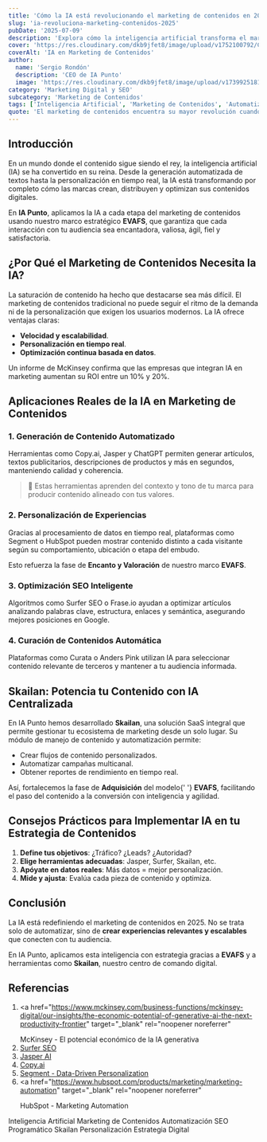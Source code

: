 ```yaml
---
title: 'Cómo la IA está revolucionando el marketing de contenidos en 2025'
slug: 'ia-revoluciona-marketing-contenidos-2025'
pubDate: '2025-07-09'
description: 'Explora cómo la inteligencia artificial transforma el marketing de contenidos en 2025: automatización, personalización y SEO programático para mejores resultados.'
cover: 'https://res.cloudinary.com/dkb9jfet8/image/upload/v1752100792/ChatGPT_Image_9_jul_2025_05_39_19_p.m._ownwne.png'
coverAlt: 'IA en Marketing de Contenidos'
author:
  name: 'Sergio Rondón'
  description: 'CEO de IA Punto'
  image: 'https://res.cloudinary.com/dkb9jfet8/image/upload/v1739925181/sergio_gdcaeh.png'
category: 'Marketing Digital y SEO'
subcategory: 'Marketing de Contenidos'
tags: ['Inteligencia Artificial', 'Marketing de Contenidos', 'Automatización', 'SEO Programático', 'Personalización', 'EVAFS']
quote: 'El marketing de contenidos encuentra su mayor revolución cuando la creatividad humana y la inteligencia artificial trabajan en armonía.'
---
```


<h2 id="introduccion">Introducción</h2>

En un mundo donde el contenido sigue siendo el rey, la inteligencia artificial (IA) se ha convertido en su reina. Desde la generación automatizada de textos hasta la personalización en tiempo real, la IA está transformando por completo cómo las marcas crean, distribuyen y optimizan sus contenidos digitales.

En <strong>IA Punto</strong>, aplicamos la IA a cada etapa del marketing de contenidos usando nuestro marco estratégico <strong>EVAFS</strong>, que garantiza que cada interacción con tu audiencia sea encantadora, valiosa, ágil, fiel y satisfactoria.

<h2 id="por-que-marketing-contenidos-necesita-ia">
  ¿Por Qué el Marketing de Contenidos Necesita la IA?
</h2>

La saturación de contenido ha hecho que destacarse sea más difícil. El marketing de contenidos tradicional no puede seguir el ritmo de la demanda ni de la personalización que exigen los usuarios modernos. La IA ofrece ventajas claras:

<ul>
  <li>
    <strong>Velocidad y escalabilidad</strong>.
  </li>
  <li>
    <strong>Personalización en tiempo real</strong>.
  </li>
  <li>
    <strong>Optimización continua basada en datos</strong>.
  </li>
</ul>

<p>
  Un informe de McKinsey confirma que las empresas que integran IA en marketing
  aumentan su ROI entre un 10% y 20%.
</p>

<h2 id="aplicaciones-reales-ia-marketing-contenidos">
  Aplicaciones Reales de la IA en Marketing de Contenidos
</h2>

<h3 id="generacion-contenido-automatizado">
  1. Generación de Contenido Automatizado
</h3>
<p>
  Herramientas como Copy.ai, Jasper y ChatGPT permiten generar artículos, textos
  publicitarios, descripciones de productos y más en segundos, manteniendo
  calidad y coherencia.
</p>

<blockquote>
  <p>
    🧠 Estas herramientas aprenden del contexto y tono de tu marca para producir
    contenido alineado con tus valores.
  </p>
</blockquote>

<h3 id="personalizacion-experiencias">2. Personalización de Experiencias</h3>
<p>
  Gracias al procesamiento de datos en tiempo real, plataformas como Segment o
  HubSpot pueden mostrar contenido distinto a cada visitante según su
  comportamiento, ubicación o etapa del embudo.
</p>

<p>
  Esto refuerza la fase de <strong>Encanto y Valoración</strong> de nuestro
  marco <strong>EVAFS</strong>.
</p>

<h3 id="optimizacion-seo-inteligente">3. Optimización SEO Inteligente</h3>
<p>
  Algoritmos como Surfer SEO o Frase.io ayudan a optimizar artículos analizando
  palabras clave, estructura, enlaces y semántica, asegurando mejores posiciones
  en Google.
</p>

<h3 id="curacion-contenidos-automatica">
  4. Curación de Contenidos Automática
</h3>
<p>
  Plataformas como Curata o Anders Pink utilizan IA para seleccionar contenido
  relevante de terceros y mantener a tu audiencia informada.
</p>

<h2 id="skailan-potencia-contenido-ia">
  Skailan: Potencia tu Contenido con IA Centralizada
</h2>

<p>
  En IA Punto hemos desarrollado <strong>Skailan</strong>, una solución SaaS
  integral que permite gestionar tu ecosistema de marketing desde un solo lugar.
  Su módulo de manejo de contenido y automatización permite:
</p>

<ul>
  <li>Crear flujos de contenido personalizados.</li>
  <li>Automatizar campañas multicanal.</li>
  <li>Obtener reportes de rendimiento en tiempo real.</li>
</ul>

<p>
  Así, fortalecemos la fase de <strong>Adquisición</strong> del modelo{' '}
  <strong>EVAFS</strong>, facilitando el paso del contenido a la conversión con
  inteligencia y agilidad.
</p>

<h2 id="consejos-practicos">
  Consejos Prácticos para Implementar IA en tu Estrategia de Contenidos
</h2>

<ol>
  <li>
    <strong>Define tus objetivos</strong>: ¿Tráfico? ¿Leads? ¿Autoridad?
  </li>
  <li>
    <strong>Elige herramientas adecuadas</strong>: Jasper, Surfer, Skailan, etc.
  </li>
  <li>
    <strong>Apóyate en datos reales</strong>: Más datos = mejor personalización.
  </li>
  <li>
    <strong>Mide y ajusta</strong>: Evalúa cada pieza de contenido y optimiza.
  </li>
</ol>

<h2 id="conclusion">Conclusión</h2>

La IA está redefiniendo el marketing de contenidos en 2025. No se trata solo de automatizar, sino de <strong>crear experiencias relevantes y escalables</strong> que conecten con tu audiencia.

En IA Punto, aplicamos esta inteligencia con estrategia gracias a <strong>EVAFS</strong> y a herramientas como <strong>Skailan</strong>, nuestro centro de comando digital.

<h2 id="referencias">Referencias</h2>

1. <a
     href="https://www.mckinsey.com/business-functions/mckinsey-digital/our-insights/the-economic-potential-of-generative-ai-the-next-productivity-frontier"
     target="_blank"
     rel="noopener noreferrer"
   >
     McKinsey - El potencial económico de la IA generativa
   </a>
2. <a href="https://surferseo.com/" target="_blank" rel="noopener noreferrer">
     Surfer SEO
   </a>
3. <a href="https://www.jasper.ai/" target="_blank" rel="noopener noreferrer">
     Jasper AI
   </a>
4. <a href="https://www.copy.ai/" target="_blank" rel="noopener noreferrer">
     Copy.ai
   </a>
5. <a href="https://segment.com/" target="_blank" rel="noopener noreferrer">
     Segment - Data-Driven Personalization
   </a>
6. <a
     href="https://www.hubspot.com/products/marketing/marketing-automation"
     target="_blank"
     rel="noopener noreferrer"
   >
     HubSpot - Marketing Automation
   </a>

<div class="flex flex-wrap gap-2 mt-8">
  <span class="inline-block px-3 py-1 bg-primary-100 text-primary-700 text-xs font-semibold rounded-full shadow-sm">
    Inteligencia Artificial
  </span>
  <span class="inline-block px-3 py-1 bg-primary-100 text-primary-700 text-xs font-semibold rounded-full shadow-sm">
    Marketing de Contenidos
  </span>
  <span class="inline-block px-3 py-1 bg-primary-100 text-primary-700 text-xs font-semibold rounded-full shadow-sm">
    Automatización
  </span>
  <span class="inline-block px-3 py-1 bg-primary-100 text-primary-700 text-xs font-semibold rounded-full shadow-sm">
    SEO Programático
  </span>
  <span class="inline-block px-3 py-1 bg-primary-100 text-primary-700 text-xs font-semibold rounded-full shadow-sm">
    Skailan
  </span>
  <span class="inline-block px-3 py-1 bg-primary-100 text-primary-700 text-xs font-semibold rounded-full shadow-sm">
    Personalización
  </span>
  <span class="inline-block px-3 py-1 bg-primary-100 text-primary-700 text-xs font-semibold rounded-full shadow-sm">
    Estrategia Digital
  </span>
</div>

